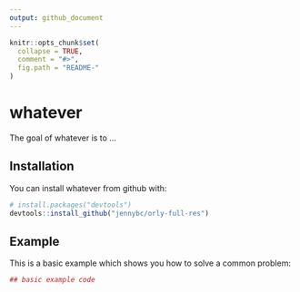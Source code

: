 ```yaml
---
output: github_document
---
```


<!-- README.md is generated from README.Rmd. Please edit that file -->

```r
knitr::opts_chunk$set(
  collapse = TRUE,
  comment = "#>",
  fig.path = "README-"
)
```

# whatever

The goal of whatever is to ...

## Installation

You can install whatever from github with:

```r
# install.packages("devtools")
devtools::install_github("jennybc/orly-full-res")
```

## Example

This is a basic example which shows you how to solve a common problem:

```r
## basic example code
```
